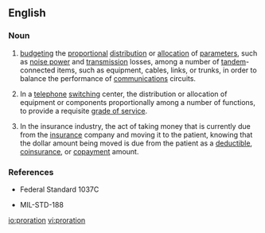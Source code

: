 ==English==

===Noun===
{{en-noun}}

# {{context|telecommunication}} [[budgeting]] the [[proportional]] [[distribution]] or [[allocation]] of [[parameters]], such as [[noise power]] and [[transmission]] losses, among a number of [[tandem]]-connected items, such as equipment, cables, links, or trunks, in order to balance the performance of [[communications]] circuits. 
# {{context|telecommunication}} In a [[telephone]] [[switching]] center, the distribution or allocation of equipment or components proportionally among a number of functions, to provide a requisite [[grade of service]]. 
# {{context|accounting}} In the insurance industry, the act of taking money that is currently due from the [[insurance]] company and moving it to the patient, knowing that the dollar amount being moved is due from the patient as a [[deductible]], [[coinsurance]], or [[copayment]] amount.

===References===
* {{telecommunication}} Federal Standard 1037C
* {{telecommunication}} MIL-STD-188

[[io:proration]]
[[vi:proration]]